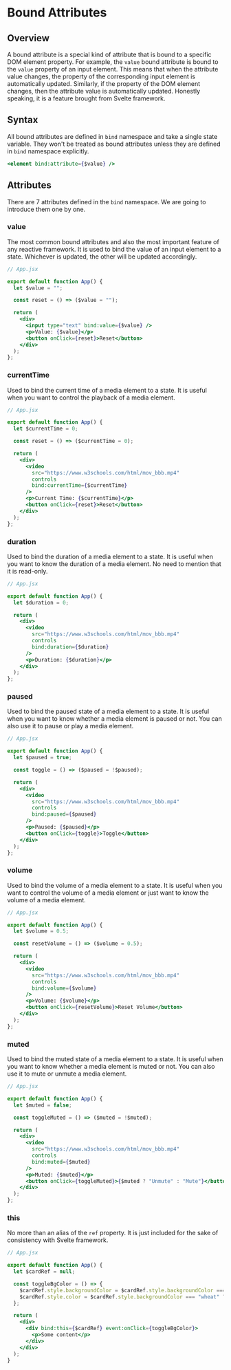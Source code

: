 # Bound Attributes

## Overview

A bound attribute is a special kind of attribute that is bound to a specific DOM element property. For example, the `value` bound attribute is bound to the `value` property of an input element. This means that when the attribute value changes, the property of the corresponding input element is automatically updated. Similarly, if the property of the DOM element changes, then the attribute value is automatically updated. Honestly speaking, it is a feature brought from Svelte framework.

## Syntax

All bound attributes are defined in `bind` namespace and take a single state variable. They won't be treated as bound attributes unless they are defined in `bind` namespace explicitly.

```jsx
<element bind:attribute={$value} />
```

## Attributes

There are 7 attributes defined in the `bind` namespace. We are going to introduce them one by one.

### value

The most common bound attributes and also the most important feature of any reactive framework. It is used to bind the value of an input element to a state. Whichever is updated, the other will be updated accordingly.

```jsx
// App.jsx

export default function App() {
  let $value = "";

  const reset = () => ($value = "");

  return (
    <div>
      <input type="text" bind:value={$value} />
      <p>Value: {$value}</p>
      <button onClick={reset}>Reset</button>
    </div>
  );
};
```

### currentTime

Used to bind the current time of a media element to a state. It is useful when you want to control the playback of a media element.

```jsx
// App.jsx

export default function App() {
  let $currentTime = 0;

  const reset = () => ($currentTime = 0);

  return (
    <div>
      <video
        src="https://www.w3schools.com/html/mov_bbb.mp4"
        controls
        bind:currentTime={$currentTime}
      />
      <p>Current Time: {$currentTime}</p>
      <button onClick={reset}>Reset</button>
    </div>
  );
};
```

### duration

Used to bind the duration of a media element to a state. It is useful when you want to know the duration of a media element. No need to mention that it is read-only.

```jsx
// App.jsx

export default function App() {
  let $duration = 0;

  return (
    <div>
      <video
        src="https://www.w3schools.com/html/mov_bbb.mp4"
        controls
        bind:duration={$duration}
      />
      <p>Duration: {$duration}</p>
    </div>
  );
};
```

### paused

Used to bind the paused state of a media element to a state. It is useful when you want to know whether a media element is paused or not. You can also use it to pause or play a media element.

```jsx
// App.jsx

export default function App() {
  let $paused = true;

  const toggle = () => ($paused = !$paused);

  return (
    <div>
      <video
        src="https://www.w3schools.com/html/mov_bbb.mp4"
        controls
        bind:paused={$paused}
      />
      <p>Paused: {$paused}</p>
      <button onClick={toggle}>Toggle</button>
    </div>
  );
};
```

### volume

Used to bind the volume of a media element to a state. It is useful when you want to control the volume of a media element or just want to know the volume of a media element.

```jsx
// App.jsx

export default function App() {
  let $volume = 0.5;

  const resetVolume = () => ($volume = 0.5);

  return (
    <div>
      <video
        src="https://www.w3schools.com/html/mov_bbb.mp4"
        controls
        bind:volume={$volume}
      />
      <p>Volume: {$volume}</p>
      <button onClick={resetVolume}>Reset Volume</button>
    </div>
  );
};
```

### muted

Used to bind the muted state of a media element to a state. It is useful when you want to know whether a media element is muted or not. You can also use it to mute or unmute a media element.

```jsx
// App.jsx

export default function App() {
  let $muted = false;

  const toggleMuted = () => ($muted = !$muted);

  return (
    <div>
      <video
        src="https://www.w3schools.com/html/mov_bbb.mp4"
        controls
        bind:muted={$muted}
      />
      <p>Muted: {$muted}</p>
      <button onClick={toggleMuted}>{$muted ? "Unmute" : "Mute"}</button>
    </div>
  );
};
```

### this

No more than an alias of the `ref` property. It is just included for the sake of consistency with Svelte framework.

```jsx
// App.jsx

export default function App() {
  let $cardRef = null;

  const toggleBgColor = () => {
    $cardRef.style.backgroundColor = $cardRef.style.backgroundColor === "white" ? "wheat" : "white";
    $cardRef.style.color = $cardRef.style.backgroundColor === "wheat" ? "brown" : "black";
  };

  return (
    <div>
      <div bind:this={$cardRef} event:onClick={toggleBgColor}>
        <p>Some content</p>
      </div>
    </div>
  );
}
```

